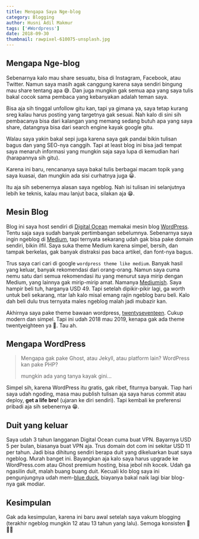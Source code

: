 ```yaml
---
title: Mengapa Saya Nge-blog
category: Blogging
author: Husni Adil Makmur
tags: ['#Wordpress']
date: 2018-09-30
thumbnail: rawpixel-610075-unsplash.jpg
---
```


## Mengapa Nge-blog

Sebenarnya kalo mau share sesuatu, bisa di Instagram, Facebook, atau Twitter. Namun saya masih agak canggung karena saya sendiri bingung mau share tentang apa 😅. Dan juga mungkin gak semua apa yang saya tulis bakal cocok sama pembaca yang kebanyakan adalah teman saya.

Bisa aja sih tinggal unfollow gitu kan, tapi ya gimana ya, saya tetap kurang sreg kalau harus posting yang targetnya gak sesuai. Nah kalo di sini sih pembacanya bisa dari kalangan yang memang sedang butuh apa yang saya share, datangnya bisa dari search engine kayak google gitu.

Walau saya yakin bakal sepi juga karena saya gak pandai bikin tulisan bagus dan yang SEO-nya canggih. Tapi at least blog ini bisa jadi tempat saya menaruh informasi yang mungkin saja saya lupa di kemudian hari (harapannya sih gitu).

Karena ini baru, rencananya saya bakal tulis berbagai macam topik yang saya kuasai, dan mungkin ada sisi curhatnya juga 😀.

Itu aja sih sebenernya alasan saya ngeblog. Nah isi tulisan ini selanjutnya lebih ke teknis, kalau mau lanjut baca, silakan aja 😁.

## Mesin Blog

Blog ini saya host sendiri di [Digital Ocean](https://m.do.co/c/d53ab36aca48) memakai mesin blog [WordPress](https://wordpress.org). Tentu saja saya sudah banyak pertimbangan sebelumnya. Sebenarnya saya ingin ngeblog di [Medium](https://medium.com), tapi ternyata sekarang udah gak bisa pake domain sendiri, bikin ilfil. Saya suka theme Medium karena simpel, bersih, dan tampak berkelas, gak banyak distraksi pas baca artikel, dan font-nya bagus.

Trus saya cari cari di google `wordpress theme like medium`. Banyak hasil yang keluar, banyak rekomendasi dari orang-orang. Namun saya cuma nemu satu dari semua rekomendasi itu yang menurut saya mirip dengan Medium, yang lainnya gak mirip-mirip amat. Namanya [Mediumish](https://www.wowthemes.net/themes/mediumish-wordpress/). Saya hampir beli tuh, harganya USD 49. Tapi setelah dipikir-pikir lagi, ga worth untuk beli sekarang, ntar lah kalo misal emang rajin ngeblog baru beli. Kalo dah beli dulu trus ternyata males ngeblog malah jadi mubazir kan.

Akhirnya saya pake theme bawaan wordpress, [twentyseventeen](https://wordpress.org/themes/twentyseventeen/). Cukup modern dan simpel. Tapi ini udah 2018 mau 2019, kenapa gak ada theme twentyeighteen ya 🤔. Tau ah.

## Mengapa WordPress

> Mengapa gak pake Ghost, atau Jekyll, atau platform lain? WordPress kan pake PHP?
>
> mungkin ada yang tanya kayak gini...

Simpel sih, karena WordPress itu gratis, gak ribet, fiturnya banyak. Tiap hari saya udah ngoding, masa mau publish tulisan aja saya harus commit atau deploy, **get a life bro!** (ujaran ke diri sendiri). Tapi kembali ke preferensi pribadi aja sih sebenernya 😁.

## Duit yang keluar

Saya udah 3 tahun langganan Digital Ocean cuma buat VPN. Bayarnya USD 5 per bulan, biasanya buat VPN aja. Trus domain dot com ini sekitar USD 11 per tahun. Jadi bisa dihitung sendiri berapa duit yang dikeluarkan buat saya ngeblog. Murah banget ini. Bayangkan aja kalo saya harus upgrade ke WordPress.com atau Ghost premium hosting, bisa jebol nih kocek. Udah ga ngasilin duit, malah buang buang duit. Kecuali klo blog saya ini pengunjungnya udah mem-[blue duck](https://tokopedia.link/pxEuDXiDCQ), biayanya bakal naik lagi biar blog-nya gak modiar.

## Kesimpulan

Gak ada kesimpulan, karena ini baru awal setelah saya vakum blogging (terakhir ngeblog mungkin 12 atau 13 tahun yang lalu). Semoga konsisten 🙏 🙇🏻
